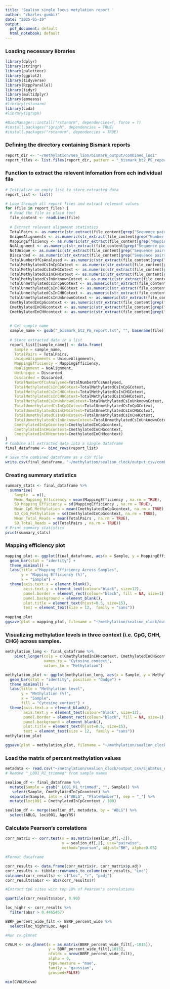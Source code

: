 ```yaml
---
title: 'Sealion single locus metylation report '
author: "charles-gumbi)"
date: "2025-05-19"
output:
  pdf_document: default
  html_notebook: default
---
```


### Loading necessary libraries

```r
library(dplyr)
library(stringr)
library(paletteer)
library(ggplot2)
library(tidyverse)
library(RcppParallel)
library(tidyr)
library(multidplyr)
library(emmeans)
#library(rstanarm)
library(coda)
#library(igraph)

#BiocManager::install("rstanarm", dependencies=T, force = T)
#install.packages("igraph", dependencies = TRUE)
#install.packages("rstanarm", dependencies = TRUE)
```

### Defining the directory containing Bismark reports

```r
report_dir <- "~/methylation/sea_lion/bismark_output/combined_loci"
report_files <- list.files(report_dir, pattern = "_bismark_bt2_PE_report.txt$", full.names = TRUE)
```

### Function to extract the relevent infomation from ech individual file

```r
# Initialize an empty list to store extracted data
report_list <- list()

# Loop through all report files and extract relevant values
for (file in report_files) {
  # Read the file as plain text
  file_content <- readLines(file)
  
  # Extract relevant alignment statistics
  TotalPairs <- as.numeric(str_extract(file_content[grep("Sequence pairs analysed in total:", file_content)], "\\d+"))
  UniqueAlignments <- as.numeric(str_extract(file_content[grep("Number of paired-end alignments with a unique best hit:", file_content)], "\\d+"))
  MappingEfficiency <- as.numeric(str_extract(file_content[grep("Mapping efficiency:", file_content)], "\\d+\\.\\d+"))
  NoAlignment <- as.numeric(str_extract(file_content[grep("Sequence pairs with no alignments under any condition:", file_content)], "\\d+"))
  NotUnique <- as.numeric(str_extract(file_content[grep("Sequence pairs did not map uniquely:", file_content)], "\\d+"))
  Discarded <- as.numeric(str_extract(file_content[grep("Sequence pairs which were discarded because genomic sequence could not be extracted:", file_content)], "\\d+"))
  TotalNumberOfCsAnalysed <- as.numeric(str_extract(file_content[grep("Total number of C's analysed", file_content)], "\\d+"))
  TotalMethylatedCsInCpGCotext <- as.numeric(str_extract(file_content[grep("Total methylated C's in CpG context:", file_content)], "\\d+"))
  TotalMethylatedCsInCHGCotext <- as.numeric(str_extract(file_content[grep("Total methylated C's in CHG context:", file_content)], "\\d+"))
  TotalMethylatedCsInCHHCotext <- as.numeric(str_extract(file_content[grep("Total methylated C's in CHH context:", file_content)], "\\d+"))
  TotalMethylatedCsInUnknownCotext <- as.numeric(str_extract(file_content[grep("Total methylated C's in Unknown context", file_content)], "\\d+"))
  TotalUnmethylatedCsInCpGCotext <- as.numeric(str_extract(file_content[grep("Total unmethylated C's in CpG context", file_content)], "\\d+"))
  TotalUnmethylatedCsInCHGCotext <- as.numeric(str_extract(file_content[grep("Total unmethylated C's in CHG context", file_content)], "\\d+"))
  TotalUnmethylatedCsInCHHCotext <- as.numeric(str_extract(file_content[grep("Total unmethylated C's in CHH context", file_content)], "\\d+"))
  TotalUnmethylatedCsInUnknownCotext <- as.numeric(str_extract(file_content[grep("Total unmethylated C's in Unknown context", file_content)], "\\d+"))
  CmethylatedInCpGcontext <- as.numeric(str_extract(file_content[grep("C methylated in CpG context", file_content)], "\\d+"))
  CmethylatedInCHGcontext <- as.numeric(str_extract(file_content[grep("C methylated in CHG context", file_content)], "\\d+"))
  CmethylatedInCHHcontext <- as.numeric(str_extract(file_content[grep("C methylated in CHH context", file_content)], "\\d+"))
  
  
  # Get sample name
  sample_name <- gsub("_bismark_bt2_PE_report.txt", "", basename(file))
  
  # Store extracted data in a list
  report_list[[sample_name]] <- data.frame(
    Sample = sample_name, 
    TotalPairs = TotalPairs, 
    UniqueAlignments = UniqueAlignments, 
    MappingEfficiency = MappingEfficiency, 
    NoAlignment = NoAlignment, 
    NotUnique = Discarded, 
    Discarded = Discarded,
    TotalNumberOfCsAnalysed=TotalNumberOfCsAnalysed,
    TotalMethylatedCsInCpGCotext=TotalMethylatedCsInCpGCotext,
    TotalMethylatedCsInCHGCotext=TotalMethylatedCsInCHGCotext,
    TotalMethylatedCsInCHHCotext=TotalMethylatedCsInCHHCotext,
    TotalMethylatedCsInUnknownCotext=TotalMethylatedCsInUnknownCotext,
    TotalUnmethylatedCsInCpGCotext=TotalUnmethylatedCsInCpGCotext,
    TotalUnmethylatedCsInCHGCotext=TotalUnmethylatedCsInCHGCotext,
    TotalUnmethylatedCsInCHHCotext=TotalUnmethylatedCsInCHHCotext,
    TotalUnmethylatedCsInUnknownCotext=TotalUnmethylatedCsInUnknownCotext,
    CmethylatedInCpGcontext=CmethylatedInCpGcontext,
    CmethylatedInCHGcontext=CmethylatedInCHGcontext,
    CmethylatedInCHHcontext=CmethylatedInCHHcontext)
}
# Combine all extracted data into a single dataframe
final_dataframe <- bind_rows(report_list)

# Save the combined dataframe as a CSV file
write.csv(final_dataframe, "~/methylation/sealion_clock/output_csv/combined_bismark_alignment_summary.csv", row.names = FALSE)
```

### Creating summary statistics

```r

summary_stats <- final_dataframe %>%
  summarise(
    Sample  = n(),
    Mean_Mapping_Efficiency = mean(MappingEfficiency , na.rm = TRUE),
    SD_Mapping_Efficiency = sd(MappingEfficiency , na.rm = TRUE),
    Mean_CpG_Methylation = mean(CmethylatedInCpGcontext, na.rm = TRUE),
    SD_CpG_Methylation = sd(CmethylatedInCpGcontext, na.rm = TRUE),
    Mean_Total_Reads = mean(TotalPairs , na.rm = TRUE),
    SD_Total_Reads = sd(TotalPairs , na.rm = TRUE))
# Print summary statistics
print(summary_stats)
```

### Mapping efficiency plot

```r
mapping_plot <- ggplot(final_dataframe, aes(x = Sample, y = MappingEfficiency)) +
  geom_bar(stat = "identity") +
  theme_minimal() +
  labs(title ="Mapping Efficiency Across Samples",
       y = "Mapping Efficiency (%)",
       x = "Sample") + 
  theme(axis.text.x = element_blank(),
        axis.text.y = element_text(colour="black", size=12),
        panel.border = element_rect(colour="black", fill = NA, size=1), 
        panel.background = element_blank(), 
        plot.title = element_text(hjust=0.5, size=15),
        text = element_text(size = 12,  family = "sans"))
  
mapping_plot
ggsave(plot = mapping_plot, filename = "~/methylation/sealion_clock/output_plot/mapping_plot.png" , width = 8, height = 6, dpi = 300)
```

### Visualizing methylation levels in three context (i.e. CpG, CHH, CHG) across samples.

```r
methylation_long <- final_dataframe %>%
    pivot_longer(cols = c(CmethylatedInCHHcontext, CmethylatedInCHGcontext, CmethylatedInCpGcontext),
                 names_to = "Cytosine_context",
                 values_to = "Methylation")

methylation_plot <- ggplot(methylation_long, aes(x = Sample, y = Methylation, fill = Cytosine_context)) +
  geom_bar(stat = "identity", position = "dodge") +
  theme_minimal() +
  labs(title = "Methylation level", 
       y = "Methylation (%)",
       x = "Sample", 
       fill = "Cytosine context") +
  theme(axis.text.x = element_blank(),
        axis.text.y = element_text(colour="black", size=12),
        panel.border = element_rect(colour="black", fill = NA, size=1), 
        panel.background = element_blank(), 
        plot.title = element_text(hjust=0.5, size=15),
        text = element_text(size = 12,  family = "sans"))
methylation_plot

ggsave(plot = methylation_plot, filename = "~/methylation/sealion_clock/output_plot/methylation_plot.png", width = 8, height = 6, dpi = 300)
```

### Load the matrix of percent methylation values

```r
metadata <- read.csv("~/methylation/sealion_clock/output_csv/Ejubatus_ABLG_export_20250506.csv", header = T)
# Remove "_L001_R1_trimmed" from sample names

sealion_df <- final_dataframe %>%
  mutate(Sample = gsub("_L001_R1_trimmed", "", Sample)) %>%
   select(Sample, CmethylatedInCpGcontext) %>%
  separate(Sample, into = c("ABLG", "PlateNumber"), sep = "_") %>%
  mutate(loci001 = CmethylatedInCpGcontext / 100)

sealion_df <- merge(sealion_df, metadata, by = "ABLG") %>%
  select(ABLG, loci001, AgeYRS)
```

### Calculate Pearson's correlations

```r
corr_matrix <- corr.test(x = as.matrix(sealion_df[,-2]), 
                         y = sealion_df[,2], use="pairwise",
                         method="pearson", adjust="BH", alpha=0.05)

#Format dataframe

corr_results <- data.frame(corr_matrix$r, corr_matrix$p.adj)
corr_results <- tibble::rownames_to_column(corr_results, "Loc")
colnames(corr_results) <- c("Loc", "r", "padj")
corr_results$absr <- abs(corr_results$r)

#Extract CpG sites with top 10% of Pearson's correlations

quantile(corr_results$absr, 0.90)

loc_highr <- corr_results %>%
  filter(absr > 0.4465467)

BBRF_percent_wide_filt <- BBRF_percent_wide %>%
  select(loc_highr$Loc, Age)

#Run cv.glmnet

CVGLM <- cv.glmnet(x = as.matrix(BBRF_percent_wide_filt[,-1015]),
                   y = BBRF_percent_wide_filt[,1015],
                   nfolds = nrow(BBRF_percent_wide_filt),
                   alpha = 0,
                   type.measure = "mae",
                   family = "gaussian",
                   grouped=FALSE)

min(CVGLM$cvm)




```
